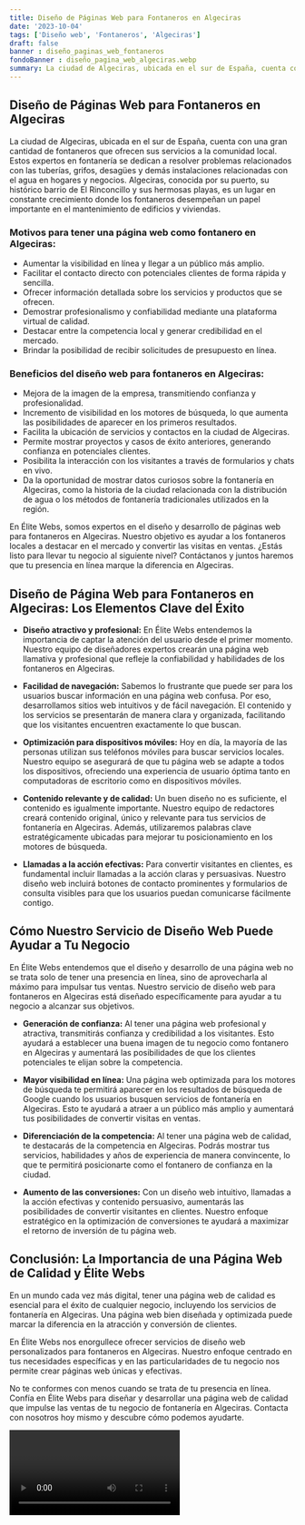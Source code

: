 ```yaml
---
title: Diseño de Páginas Web para Fontaneros en Algeciras
date: '2023-10-04'
tags: ['Diseño web', 'Fontaneros', 'Algeciras']
draft: false
banner : diseño_paginas_web_fontaneros
fondoBanner : diseño_pagina_web_algeciras.webp
summary: La ciudad de Algeciras, ubicada en el sur de España, cuenta con una gran cantidad de fontaneros que ofrecen sus servicios a la comunidad local. Estos expertos en fontanería se dedican a resolver problemas relacionados con las tuberías, grifos, desagües y demás instalaciones relacionadas con el agua en hogares y negocios. Algeciras, conocida por su puerto, su histórico barrio de El Rinconcillo y sus hermosas playas, es un lugar en constante crecimiento donde los fontaneros desempeñan un papel importante en el mantenimiento de edificios y viviendas.
---
```


## Diseño de Páginas Web para Fontaneros en Algeciras

La ciudad de Algeciras, ubicada en el sur de España, cuenta con una gran cantidad de fontaneros que ofrecen sus servicios a la comunidad local. Estos expertos en fontanería se dedican a resolver problemas relacionados con las tuberías, grifos, desagües y demás instalaciones relacionadas con el agua en hogares y negocios. Algeciras, conocida por su puerto, su histórico barrio de El Rinconcillo y sus hermosas playas, es un lugar en constante crecimiento donde los fontaneros desempeñan un papel importante en el mantenimiento de edificios y viviendas.

### Motivos para tener una página web como fontanero en Algeciras:

- Aumentar la visibilidad en línea y llegar a un público más amplio.
- Facilitar el contacto directo con potenciales clientes de forma rápida y sencilla.
- Ofrecer información detallada sobre los servicios y productos que se ofrecen.
- Demostrar profesionalismo y confiabilidad mediante una plataforma virtual de calidad.
- Destacar entre la competencia local y generar credibilidad en el mercado.
- Brindar la posibilidad de recibir solicitudes de presupuesto en línea.

### Beneficios del diseño web para fontaneros en Algeciras:

- Mejora de la imagen de la empresa, transmitiendo confianza y profesionalidad.
- Incremento de visibilidad en los motores de búsqueda, lo que aumenta las posibilidades de aparecer en los primeros resultados.
- Facilita la ubicación de servicios y contactos en la ciudad de Algeciras.
- Permite mostrar proyectos y casos de éxito anteriores, generando confianza en potenciales clientes.
- Posibilita la interacción con los visitantes a través de formularios y chats en vivo.
- Da la oportunidad de mostrar datos curiosos sobre la fontanería en Algeciras, como la historia de la ciudad relacionada con la distribución de agua o los métodos de fontanería tradicionales utilizados en la región.

En Élite Webs, somos expertos en el diseño y desarrollo de páginas web para fontaneros en Algeciras. Nuestro objetivo es ayudar a los fontaneros locales a destacar en el mercado y convertir las visitas en ventas. ¿Estás listo para llevar tu negocio al siguiente nivel? Contáctanos y juntos haremos que tu presencia en línea marque la diferencia en Algeciras.

<GifSeo />

<Cta />

## Diseño de Página Web para Fontaneros en Algeciras: Los Elementos Clave del Éxito

- **Diseño atractivo y profesional:** En Élite Webs entendemos la importancia de captar la atención del usuario desde el primer momento. Nuestro equipo de diseñadores expertos crearán una página web llamativa y profesional que refleje la confiabilidad y habilidades de los fontaneros en Algeciras.

- **Facilidad de navegación:** Sabemos lo frustrante que puede ser para los usuarios buscar información en una página web confusa. Por eso, desarrollamos sitios web intuitivos y de fácil navegación. El contenido y los servicios se presentarán de manera clara y organizada, facilitando que los visitantes encuentren exactamente lo que buscan.

- **Optimización para dispositivos móviles:** Hoy en día, la mayoría de las personas utilizan sus teléfonos móviles para buscar servicios locales. Nuestro equipo se asegurará de que tu página web se adapte a todos los dispositivos, ofreciendo una experiencia de usuario óptima tanto en computadoras de escritorio como en dispositivos móviles.

- **Contenido relevante y de calidad:** Un buen diseño no es suficiente, el contenido es igualmente importante. Nuestro equipo de redactores creará contenido original, único y relevante para tus servicios de fontanería en Algeciras. Además, utilizaremos palabras clave estratégicamente ubicadas para mejorar tu posicionamiento en los motores de búsqueda.

- **Llamadas a la acción efectivas:** Para convertir visitantes en clientes, es fundamental incluir llamadas a la acción claras y persuasivas. Nuestro diseño web incluirá botones de contacto prominentes y formularios de consulta visibles para que los usuarios puedan comunicarse fácilmente contigo.

## Cómo Nuestro Servicio de Diseño Web Puede Ayudar a Tu Negocio

En Élite Webs entendemos que el diseño y desarrollo de una página web no se trata solo de tener una presencia en línea, sino de aprovecharla al máximo para impulsar tus ventas. Nuestro servicio de diseño web para fontaneros en Algeciras está diseñado específicamente para ayudar a tu negocio a alcanzar sus objetivos.

- **Generación de confianza:** Al tener una página web profesional y atractiva, transmitirás confianza y credibilidad a los visitantes. Esto ayudará a establecer una buena imagen de tu negocio como fontanero en Algeciras y aumentará las posibilidades de que los clientes potenciales te elijan sobre la competencia.

- **Mayor visibilidad en línea:** Una página web optimizada para los motores de búsqueda te permitirá aparecer en los resultados de búsqueda de Google cuando los usuarios busquen servicios de fontanería en Algeciras. Esto te ayudará a atraer a un público más amplio y aumentará tus posibilidades de convertir visitas en ventas.

- **Diferenciación de la competencia:** Al tener una página web de calidad, te destacarás de la competencia en Algeciras. Podrás mostrar tus servicios, habilidades y años de experiencia de manera convincente, lo que te permitirá posicionarte como el fontanero de confianza en la ciudad.

- **Aumento de las conversiones:** Con un diseño web intuitivo, llamadas a la acción efectivas y contenido persuasivo, aumentarás las posibilidades de convertir visitantes en clientes. Nuestro enfoque estratégico en la optimización de conversiones te ayudará a maximizar el retorno de inversión de tu página web.

## Conclusión: La Importancia de una Página Web de Calidad y Élite Webs

En un mundo cada vez más digital, tener una página web de calidad es esencial para el éxito de cualquier negocio, incluyendo los servicios de fontanería en Algeciras. Una página web bien diseñada y optimizada puede marcar la diferencia en la atracción y conversión de clientes.

En Élite Webs nos enorgullece ofrecer servicios de diseño web personalizados para fontaneros en Algeciras. Nuestro enfoque centrado en tus necesidades específicas y en las particularidades de tu negocio nos permite crear páginas web únicas y efectivas.

No te conformes con menos cuando se trata de tu presencia en línea. Confía en Élite Webs para diseñar y desarrollar una página web de calidad que impulse las ventas de tu negocio de fontanería en Algeciras. Contacta con nosotros hoy mismo y descubre cómo podemos ayudarte.

<Video />

<CtaBot job='Fontaneros' city='Algeciras'/>

<Gmaps query='Algeciras+españa+maps' />